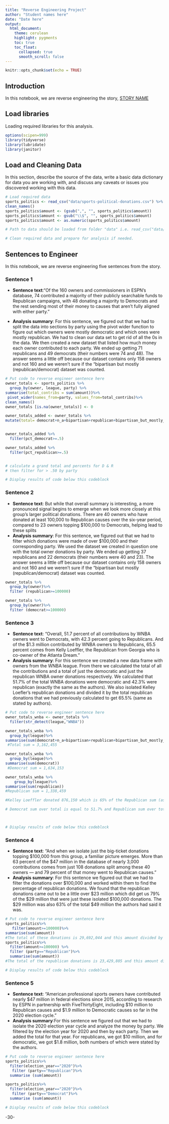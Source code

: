 ```yaml
---
title: "Reverse Engineering Project"
author: "Student names here"
date: "Date here"
output:
  html_document:
    theme: cerulean
    highlight: pygments
    toc: true
    toc_float:
      collapsed: true
      smooth_scroll: false
---
```


```r
knitr::opts_chunk$set(echo = TRUE)
```

## Introduction 

In this notebook, we are reverse engineering the story, [STORY NAME](STORY URL)

## Load libraries

Loading required libraries for this analysis.

```r
options(scipen=999)
library(tidyverse)
library(lubridate)
library(janitor)
```

## Load and Cleaning Data

In this section, describe the source of the data, write a basic data dictionary for data you are working with, and discuss any caveats or issues you discovered working with this data. 

```r
# Load required data
sports_politics <- read_csv("data/sports-political-donations.csv") %>%
clean_names()
sports_politics$amount <- (gsub(",", "", sports_politics$amount))
sports_politics$amount <- gsub("\\$", "", sports_politics$amount)
sports_politics$amount <- as.numeric(sports_politics$amount)

# Path to data should be loaded from folder "data" i.e. read_csv("data/name_of_data.csv")

# Clean required data and prepare for analysis if needed. 


```

## Sentences to Engineer
In this notebook, we are reverse engineering five sentences from the story.

### Sentence 1

* **Sentence text**:“Of the 160 owners and commissioners in ESPN’s database, 74 contributed a majority of their publicly searchable funds to Republican campaigns, with 48 donating a majority to Democrats and the rest sending most of their money to causes that aren’t fully aligned with either party.”

* **Analysis summary**: For this sentence, we figured out that we had to split the data into sections by party using the pivot wider function to figure out which owners were mostly democratic and which ones were mostly republican. We had to clean our data set to get rid of all the 0s in the data. We then created a new dataset that listed how much money each owner contributed to each party. We ended up getting 71 republicans and 49 democrats (their numbers were 74 and 48). The answer seems a little off because our dataset contains only 158 owners and not 160 and we weren’t sure if the “bipartisan but mostly (republican/democrat) dataset was counted. 

```r
# Put code to reverse engineer sentence here
owner_totals <- sports_politics %>%
  group_by(owner, league, party) %>%
summarise(total_contribs = sum(amount))%>%
 pivot_wider(names_from=party, values_from=total_contribs)%>%
clean_names()
owner_totals [is.na(owner_totals)] <- 0 

owner_totals_added <- owner_totals %>%
mutate(total= democrat+n_a+bipartisan+republican+bipartisan_but_mostly_democratic+bipartisan_but_mostly_republican+independent, pct_democrat= democrat/total, pct_republican = republican/total)


owner_totals_added %>%
  filter(pct_democrat>=.5)

owner_totals_added %>%
  filter(pct_republican>=.5)


# calculate a grand total and percents for D & R
# then filter for > .50 by party

# Display results of code below this codeblock
```

### Sentence 2

* **Sentence text**: But while that overall summary is interesting, a more pronounced signal begins to emerge when we look more closely at this group’s larger political donations. There are 40 owners who have donated at least 100,000 to Republican causes over the six-year period, compared to 23 owners topping $100,000 to Democrats, helping lead to these splits
* **Analysis summary**: For this sentence, we figured out that we had to filter which donations were made of over $100,000 and their corresponding party. We used the dataset we created in question one with the total owner donations by party. We ended up getting 37 republicans and 22 democrats (their numbers were 40 and 23). The answer seems a little off because our dataset contains only 158 owners and not 160 and we weren’t sure if the “bipartisan but mostly (republican/democrat) dataset was counted.


```r
owner_totals %>%
  group_by(owner)%>%
  filter (republican>=100000)

owner_totals %>%
  group_by(owner)%>%
  filter (democrat>=100000)
```
### Sentence 3

* **Sentence text**: “Overall, 51.7 percent of all contributions by WNBA owners went to Democrats, with 42.3 percent going to Republicans. And of the $1.3 million contributed by WNBA owners to Republicans, 65.5 percent comes from Kelly Loeffler, the Republican from Georgia who is co-owner of the Atlanta Dream.”
* **Analysis summary**:  For this sentence we created a new data frame with owners from the WNBA league. From there we calculated the total of all the contributions and a total of just the democratic and just the republican WNBA owner donations respectively. We calculated that 51.7% of the total WNBA donations were democratic and 42.3% were republican (exactly the same as the authors). We also isolated Kelley Loefler’s republican donations and divided it by the total republican donations that we had previously calculated to get 65.5% (same as stated by authors). 
```r
# Put code to reverse engineer sentence here
owner_totals_wnba <- owner_totals %>%
  filter(str_detect(league,"WNBA"))

owner_totals_wnba %>%
  group_by(league)%>%
summarise(sum(democrat+n_a+bipartisan+republican+bipartisan_but_mostly_democratic+bipartisan_but_mostly_republican+independent))
 #Total sum = 3,162,455

owner_totals_wnba %>%
  group_by(league)%>%
summarise(sum(democrat))
 #Democrat sum = 1,634,153

owner_totals_wnba %>%
    group_by(league)%>%
summarise(sum(republican))
#Republican sum = 1,338,459

#Kelley Loeffler donated 876,150 which is 65% of the Republican sum (as listed above)

# Democrat sum over total is equal to 51.7% and Republican sum over total sum is equal to 42.3%, both of which exactly match their calculations. 



# Display results of code below this codeblock
```

### Sentence 4

* **Sentence text**: “And when we isolate just the big-ticket donations topping $100,000 from this group, a familiar picture emerges. More than 63 percent of the $47 million in the database of nearly 3,000 contributions comes from just 108 donations split among these 40 owners — and 79 percent of that money went to Republican causes.” 
* **Analysis summary**: For this sentence we figured out that we had to filter the donations over $100,000 and worked within them to find the percentage of republican donations. We found that the republican donations came out to be a little over $23 million which did get us 79% of the $29 million that were just these isolated $100,000 donations. The $29 million was also 63% of the total $49 million the authors had said it was.

```r
# Put code to reverse engineer sentence here
sports_politics%>%
   filter(amount>=100000)%>%
summarise(sum(amount))
#The total of these donations is 29,692,044 and this amount divided by the total $47 million is 63%
sports_politics%>%
  filter(amount>=100000) %>%
  filter (party=="Republican")%>%
  summarise(sum(amount))
#The total of the republican donations is 23,429,805 and this amount divided by the total of approximately $29 million (as calculated above) is about 79% 

# Display results of code below this codeblock

```

### Sentence 5

* **Sentence text**: “American professional sports owners have contributed nearly $47 million in federal elections since 2015, according to research by ESPN in partnership with FiveThirtyEight, including $10 million to Republican causes and $1.9 million to Democratic causes so far in the 2020 election cycle.”
* **Analysis summary**:For this sentence we figured out that we had to isolate the 2020 election year cycle and analyze the money by party. We filtered by the election year for 2020 and then by each party. Then we added the total for that year. For republicans, we got $10 million, and for democratic, we got $1.8 million, both numbers of which were stated by the authors. 

```r
# Put code to reverse engineer sentence here
sports_politics%>%
  filter(election_year=="2020")%>%
   filter (party=="Republican")%>%
  summarise (sum(amount))

sports_politics%>%
  filter(election_year=="2020")%>%
   filter (party=="Democrat")%>%
  summarise (sum(amount))

# Display results of code below this codeblock

```

-30-